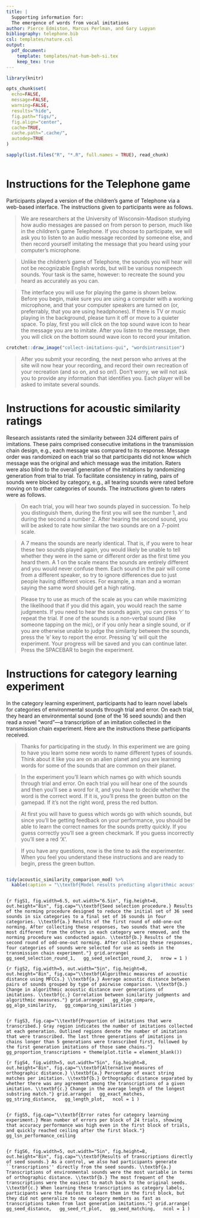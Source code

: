 ```yaml
---
title: |
  Supporting information for:  
  The emergence of words from vocal imitations
author: Pierce Edmiston, Marcus Perlman, and Gary Lupyan
bibliography: telephone.bib
csl: templates/nature.csl
output:
  pdf_document:
    template: templates/nat-hum-beh-si.tex
    keep_tex: true
---
```


```r
library(knitr)

opts_chunk$set(
  echo=FALSE,
  message=FALSE,
  warning=FALSE,
  results="hide",
  fig.path="figs/",
  fig.align="center",
  cache=TRUE,
  cache.path=".cache/",
  autodep=TRUE
)

sapply(list.files("R", "*.R", full.names = TRUE), read_chunk)
```

```r
```

# Instructions for the Telephone game

Participants played a version of the children's game of Telephone via a web-based interface. The instructions given to participants were as follows.

> We are researchers at the University of Wisconsin-Madison studying how audio messages are passed on from person to person, much like in the children’s game Telephone. If you choose to participate, we will ask you to listen to an audio message recorded by someone else, and then record yourself imitating the message that you heard using your computer's microphone.

> Unlike the children's game of Telephone, the sounds you will hear will not be recognizable English words, but will be various nonspeech sounds. Your task is the same, however: to recreate the sound you heard as accurately as you can.

> The interface you will use for playing the game is shown below. Before you begin, make sure you are using a computer with a working microphone, and that your computer speakers are turned on (or, preferrably, that you are using headphones). If there is TV or music playing in the background, please turn it off or move to a quieter space. To play, first you will click on the top sound wave icon to hear the message you are to imitate. After you listen to the message, then you will click on the bottom sound wave icon to record your imitation.

```r
crotchet::draw_image("collect-imitations-gui", "wordsintransition")
```

> After you submit your recording, the next person who arrives at the site will now hear your recording, and record their own recreation of your recreation (and so on, and so on!). Don't worry, we will not ask you to provide any information that identifies you. Each player will be asked to imitate several sounds.

# Instructions for acoustic similarity ratings

Research assistants rated the similarity between 324 different pairs of imitations. These pairs comprised consecutive imitations in the transmission chain design, e.g., each message was compared to its response. Message order was randomized on each trial so that participants did not know which message was the original and which message was the imitation. Raters were also blind to the overall generation of the imitations by randomizing generation from trial to trial. To facilitate consistency in rating, pairs of sounds were blocked by category, e.g., all tearing sounds were rated before moving on to other categories of sounds. The instructions given to raters were as follows.

> On each trial, you will hear two sounds played in succession. To help you distinguish them, during the first you will see the number 1, and during the second a number 2. After hearing the second sound, you will be asked to rate how similar the two sounds are on a 7-point scale.

> A 7 means the sounds are nearly identical. That is, if you were to hear these two sounds played again, you would likely be unable to tell whether they were in the same or different order as the first time you heard them. A 1 on the scale means the sounds are entirely different and you would never confuse them. Each sound in the pair will come from a different speaker, so try to ignore differences due to just people having different voices. For example, a man and a woman saying the same word should get a high rating.  

> Please try to use as much of the scale as you can while maximizing the likelihood that if you did this again, you would reach the same judgments. If you need to hear the sounds again, you can press 'r' to repeat the trial. If one of the sounds is a non-verbal sound (like someone tapping on the mic), or if you only hear a single sound, or if you are otherwise unable to judge the similarity between the sounds, press the 'e' key to report the error. Pressing 'q' will quit the experiment. Your progress will be saved and you can continue later. Press the SPACEBAR to begin the experiment.

# Instructions for category learning experiment

In the category learning experiment, participants had to learn novel labels for categories of environmental sounds through trial and error. On each trial, they heard an environmental sound (one of the 16 seed sounds) and then read a novel "word"---a transcription of an imitation collected in the transmission chain experiment. Here are the instructions these participants received.

> Thanks for participating in the study. In this experiment we are going to have you learn some new words to name different types of sounds. Think about it like you are on an alien planet and you are learning words for some of the sounds that are common on their planet.

> In the experiment you'll learn which names go with which sounds through trial and error. On each trial you will hear one of the sounds and then you'll see a word for it, and you have to decide whether the word is the correct word. If it is, you'll press the green button on the gamepad. If it's not the right word, press the red button.

> At first you will have to guess which words go with which sounds, but since you'll be getting feedback on your performance, you should be able to learn the correct names for the sounds pretty quickly. If you guess correctly you'll see a green checkmark. If you guess incorrectly you'll see a red 'X'.

> If you have any questions, now is the time to ask the experimenter. When you feel you understand these instructions and are ready to begin, press the green button.

```r
```

```r
tidy(acoustic_similarity_comparison_mod) %>%
  kable(caption = "\\textbf{Model results predicting algorithmic acoustic similarity from type of pairwise comparison.} The six types of pairwise comparisons depicted in Fig. S2 were contrast coded for the linear model with Helmert contrasts. The intercept term corresponds to the overall acoustic similarity along consecutive generations of imitations within individual transmission chains. The first Helmert contrast compares the acoustic similarities of consecutive generation imitations to all other comparisons within the same transmission chain. The second contrast compares the similarity among imitations from an individual transmission chains to the similarity of all imitations from a given seed sound (between chains). The third contrast compares the similarity among imitations of a given seed sound to imitations of the same category. The fourth contrast comparse within category similarity to between category similarity, with imitations sampled from the same generation. The fifth contrast compares all other contrast types to the least similar type of comparisons, where between category imitations from consecutive generations are compared.")
```

```r
```

```{r figS1, fig.width=6.5, out.width="6.5in", fig.height=8, out.height="8in", fig.cap="\\textbf{Seed selection procedure.} Results of the norming procedure designed to reduce the initial set of 36 seed sounds in six categories to a final set of 16 sounds in four categories. \\textbf{a.} Results of the first round of odd-one-out norming. After collecting these responses, two sounds that were the most different from the others in each category were removed, and the norming procedure was conducted again. \\textbf{b.} Results of the second round of odd-one-out norming. After collecting these responses, four categories of sounds were selected for use as seeds in the transmission chain experiment."}
grid.arrange(
  gg_seed_selection_round_1,
  gg_seed_selection_round_2,
  nrow = 1
)
```

```{r figS2, fig.width=5, out.width="5in", fig.height=8, out.height="8in", fig.cap="\\textbf{Algorithmic measures of acoustic distance using MFCCs.} \\textbf{a.} Average acoustic distance between pairs of sounds grouped by type of pairwise comparison. \\textbf{b.} Change in algorithmic acoustic distance over generations of imitations. \\textbf{c.} Correlation between similarity judgments and algorithmic measures."}
grid.arrange(
  gg_algo_compare,
  gg_algo_similarity,
  gg_comparing_similarities
)
```

```r
```

```{r figS3, fig.cap="\\textbf{Proportion of imitations that were transcribed.} Gray region indicates the number of imitations collected at each generation. Outlined regions denote the number of imitations that were transcribed. The last three generations of imitations in chains longer than 5 generations were transcribed first, followed by the first generation imitations of those same chains."}
gg_proportion_transcriptions + theme(plot.title = element_blank())
```

```{r figS4, fig.width=5, out.width="5in", fig.height=8, out.height="8in", fig.cap="\\textbf{Alternative measures of orthographic distance.} \\textbf{a.} Percentage of exact string matches per imitation. \\textbf{b.} Orthographic distance separated by whether there was any agreement among the transcriptions of a given imitation. \\textbf{c.} Change in the average length of the longest substring match."}
grid.arrange(
  gg_exact_matches,
  gg_string_distance,
  gg_length_plot,
  ncol = 1
)
```

```r
```

```{r figS5, fig.cap="\\textbf{Error rates for category learning experiment.} Mean number of errors per block of 24 trials, showing that accuracy performance was high even in the first block of trials, and quickly reached ceiling after the first block."}
gg_lsn_performance_ceiling
```

```r
```

```{r figS6, fig.width=5, out.width="5in", fig.height=8, out.height="8in", fig.cap="\\textbf{Results of transcriptions directly of seed sounds.} As a control, we also had participants generate ``transcriptions'' directly from the seed sounds. \\textbf{a.} Transcriptions of environmental sounds were the most variable in terms of orthographic distance. \\textbf{b.} The most frequent of the transcriptions were the easiest to match back to the original seeds. \\textbf{c.} When learning these transcriptions as category labels, participants were the fastest to learn them in the first block, but they did not generalize to new category members as fast as transcriptions taken from last generation imitations."}
grid.arrange(
  gg_seed_distance,
  gg_seed_rt_plot,
  gg_seed_matching,
  ncol = 1
)
```
